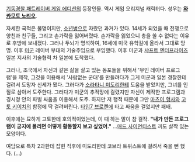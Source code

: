 [[기동경찰 패트레이버 게임 에디션]]의 등장인물. 역시 게임 오리지널 캐릭터다. 성우는 '''[[와카모토 노리오]]'''.

자세한 국적은 불명이지만, [[소년병]]으로 자랐던 과거가 있다. 14세가 되었을 때 전쟁으로 양친과 친구들, 그리고 손가락을 잃어버렸다. 손가락을 잃었으니 총을 쏠 수 없다는 이유로 후방에 보내졌다. 그러나 두뇌가 명석하여, 16세에 미국 유학길에 올라서 그대로 망명. 이후 [[미군]] 레이버 부대의 기술주임으로 부임했다. 이후 미군과 [[샤프트 엔터프라이즈]] 일본 지사의 기술협력 차 일본에 도착했다.

그러나, 조국에서 자신과 같은 삶을 살고 있는 동포들을 위해서 '무인 레이버 프로그램'을 제작, 그것을 이용해서 '사람없는 군대'를 만들려다가 그게 미군과 일본 경찰한테 걸려서 도망자 신세가 됐다. 그러다가 [[소라타니 미도리]]한테 도움을 받았지만, 그녀를 인질로 삼아서 도주한다. 그러다가 미군의 추적망에 걸렸지만 자신이 제작한 프로그램과 경시청 안의 파벌 싸움을 이용해서 도주. 하지만 저 행적 때문에 그만 [[마츠이 형사]]와 [[고토 키이치]]의 함정에 딱 걸려버린다. [[타입7 브로켄]]에 타고 싸움을 걸었지만 패배.

이후에는 묘하게 고토한테 호의적이었는데, 이 때 하는 말이 참 걸작. '''"내가 만든 프로그램이 궁지에 몰리면 어떻게 활동할지 보고 싶었어."''' ...[[매드 사이언티스트]] 끼도 살짝 있는 모양이다.

여담으로 특차 2과한테 잡힌 직후에 미도리한테 코브라 트위스트에 걸려서 죽을 뻔 했다. (...)
